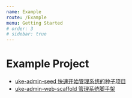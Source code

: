 ```yaml
---
name: Example
route: /Example
menu: Getting Started
# order: 3
# sidebar: true
---
```


# Example Project

- [uke-admin-seed 快速开始管理系统的种子项目](https://github.com/SANGET/uke-admin-seed)
- [uke-admin-web-scaffold 管理系统脚手架](https://github.com/SANGET/uke-admin-web-scaffold.git)